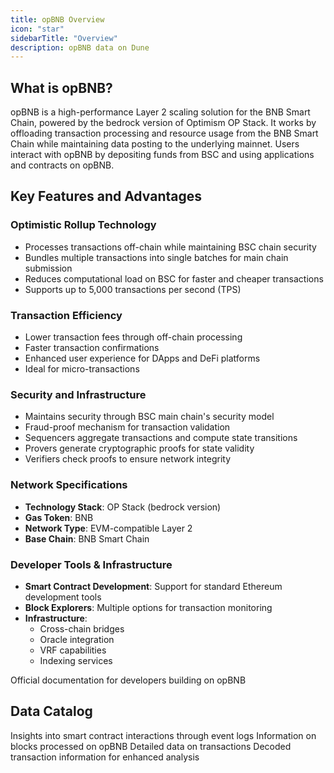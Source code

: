 ```yaml
---
title: opBNB Overview
icon: "star"
sidebarTitle: "Overview"
description: opBNB data on Dune
---
```


## What is opBNB?
opBNB is a high-performance Layer 2 scaling solution for the BNB Smart Chain, powered by the bedrock version of Optimism OP Stack. It works by offloading transaction processing and resource usage from the BNB Smart Chain while maintaining data posting to the underlying mainnet. Users interact with opBNB by depositing funds from BSC and using applications and contracts on opBNB.

## Key Features and Advantages

### Optimistic Rollup Technology
- Processes transactions off-chain while maintaining BSC chain security
- Bundles multiple transactions into single batches for main chain submission
- Reduces computational load on BSC for faster and cheaper transactions
- Supports up to 5,000 transactions per second (TPS)

### Transaction Efficiency
- Lower transaction fees through off-chain processing
- Faster transaction confirmations
- Enhanced user experience for DApps and DeFi platforms
- Ideal for micro-transactions

### Security and Infrastructure
- Maintains security through BSC main chain's security model
- Fraud-proof mechanism for transaction validation
- Sequencers aggregate transactions and compute state transitions
- Provers generate cryptographic proofs for state validity
- Verifiers check proofs to ensure network integrity

### Network Specifications
- **Technology Stack**: OP Stack (bedrock version)
- **Gas Token**: BNB
- **Network Type**: EVM-compatible Layer 2
- **Base Chain**: BNB Smart Chain

### Developer Tools & Infrastructure
- **Smart Contract Development**: Support for standard Ethereum development tools
- **Block Explorers**: Multiple options for transaction monitoring
- **Infrastructure**:
  - Cross-chain bridges
  - Oracle integration
  - VRF capabilities
  - Indexing services

<CardGroup cols={1}>
  <Card title="opBNB Documentation" icon="link" href="https://docs.bnbchain.org/bnb-opbnb/overview/">
    Official documentation for developers building on opBNB
  </Card>
</CardGroup>

## Data Catalog

<CardGroup cols={2}>
  <Card title="Logs" icon="bolt" href="./raw/logs">
    Insights into smart contract interactions through event logs
  </Card>
  <Card title="Blocks" icon="cubes" href="./raw/blocks">
    Information on blocks processed on opBNB
  </Card>
  <Card title="Transactions" icon="message-arrow-up" href="./raw/transactions">
    Detailed data on transactions
  </Card>
  <Card title="Decoded" icon="file" href="./decoded/overview">
    Decoded transaction information for enhanced analysis
  </Card>
</CardGroup>

